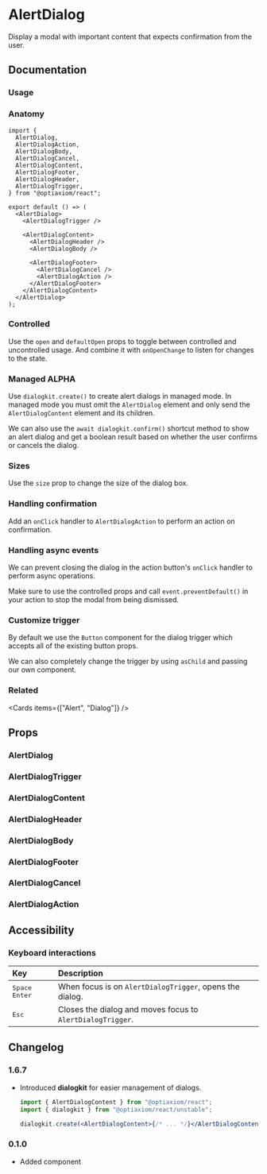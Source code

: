 
# AlertDialog

Display a modal with important content that expects confirmation from the user.

<Links component="alert-dialog" />

## Documentation

### Usage

<Demo component="alert-dialog/usage" />

### Anatomy

```tsx
import {
  AlertDialog,
  AlertDialogAction,
  AlertDialogBody,
  AlertDialogCancel,
  AlertDialogContent,
  AlertDialogFooter,
  AlertDialogHeader,
  AlertDialogTrigger,
} from "@optiaxiom/react";

export default () => (
  <AlertDialog>
    <AlertDialogTrigger />

    <AlertDialogContent>
      <AlertDialogHeader />
      <AlertDialogBody />

      <AlertDialogFooter>
        <AlertDialogCancel />
        <AlertDialogAction />
      </AlertDialogFooter>
    </AlertDialogContent>
  </AlertDialog>
);
```

### Controlled

Use the `open` and `defaultOpen` props to toggle between controlled and uncontrolled usage. And combine it with `onOpenChange` to listen for changes to the state.

<Demo
  component="alert-dialog/controlled-usage"
  meta="/onOpenChange={setOpen}/ /open={open}/"
/>

### Managed <Badge intent="primary">ALPHA</Badge>

Use `dialogkit.create()` to create alert dialogs in managed mode. In managed mode you must omit the `AlertDialog` element and only send the `AlertDialogContent` element and its children.

<Demo component="alert-dialog/managed-usage" meta="/dialogkit.create/" />

We can also use the `await dialogkit.confirm()` shortcut method to show an alert dialog and get a boolean result based on whether the user confirms or cancels the dialog.

<Demo
  component="alert-dialog/managed-confirm-usage"
  meta="/dialogkit.confirm/"
/>

### Sizes

Use the `size` prop to change the size of the dialog box.

<Demo component="alert-dialog/size-usage" meta="/size={size}/" />

### Handling confirmation

Add an `onClick` handler to `AlertDialogAction` to perform an action on confirmation.

<Demo
  component="alert-dialog/confirmation-usage"
  meta='/onClick={() => setState("confirm")}/'
/>

### Handling async events

We can prevent closing the dialog in the action button's `onClick` handler to perform async operations.

Make sure to use the controlled props and call `event.preventDefault()` in your action to stop the modal from being dismissed.

<Demo component="alert-dialog/async-usage" />

### Customize trigger

By default we use the `Button` component for the dialog trigger which accepts all of the existing button props.

We can also completely change the trigger by using `asChild` and passing our own component.

<Demo component="alert-dialog/trigger-usage" />

### Related

<Cards items={["Alert", "Dialog"]} />

## Props

### AlertDialog

<PropsTable component="AlertDialog" />

### AlertDialogTrigger

<PropsTable component="AlertDialogTrigger" />

### AlertDialogContent

<PropsTable component="AlertDialogContent" />

### AlertDialogHeader

<PropsTable component="AlertDialogHeader" />

### AlertDialogBody

<PropsTable component="AlertDialogBody" />

### AlertDialogFooter

<PropsTable component="AlertDialogFooter" />

### AlertDialogCancel

<PropsTable component="AlertDialogCancel" />

### AlertDialogAction

<PropsTable component="AlertDialogAction" />

## Accessibility

### Keyboard interactions

| Key                                                                        | Description                                                |
| :------------------------------------------------------------------------- | :--------------------------------------------------------- |
| <Flex flexDirection="row" gap="8"><Kbd>Space</Kbd> <Kbd>Enter</Kbd></Flex> | When focus is on `AlertDialogTrigger`, opens the dialog.   |
| <Kbd>Esc</Kbd>                                                             | Closes the dialog and moves focus to `AlertDialogTrigger`. |

## Changelog

### 1.6.7

- Introduced **dialogkit** for easier management of dialogs.

  ```jsx
  import { AlertDialogContent } from "@optiaxiom/react";
  import { dialogkit } from "@optiaxiom/react/unstable";

  dialogkit.create(<AlertDialogContent>{/* ... */}</AlertDialogContent>);
  ```

### 0.1.0

- Added component
